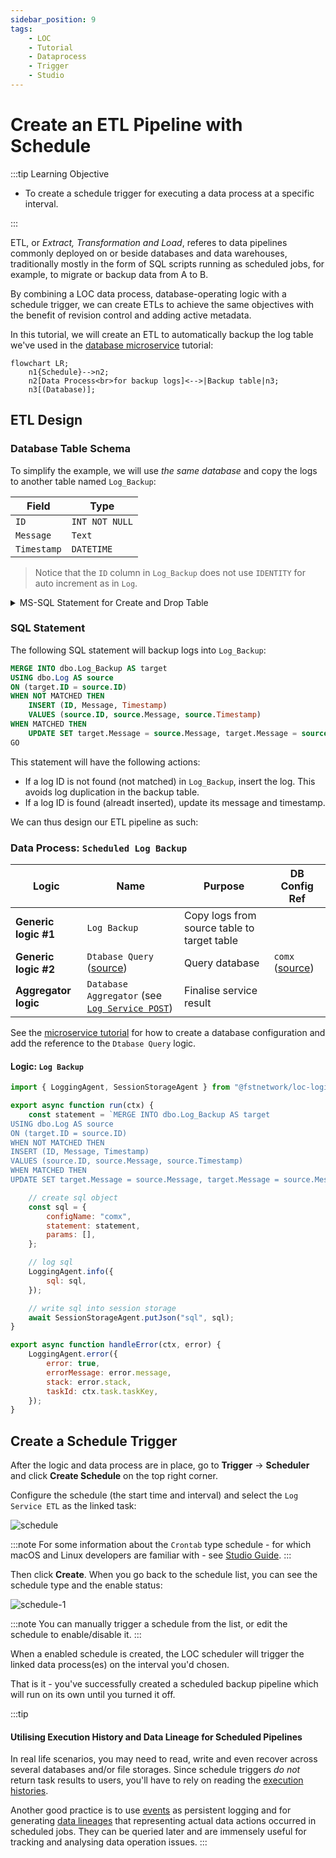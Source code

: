 ```yaml
---
sidebar_position: 9
tags:
    - LOC
    - Tutorial
    - Dataprocess
    - Trigger
    - Studio
---
```


# Create an ETL Pipeline with Schedule

:::tip Learning Objective

-   To create a schedule trigger for executing a data process at a specific interval.

:::

ETL, or _Extract, Transformation and Load_, referes to data pipelines commonly deployed on or beside databases and data warehouses, traditionally mostly in the form of SQL scripts running as scheduled jobs, for example, to migrate or backup data from A to B.

By combining a LOC data process, database-operating logic with a schedule trigger, we can create ETLs to achieve the same objectives with the benefit of revision control and adding active metadata.

In this tutorial, we will create an ETL to automatically backup the log table we've used in the [database microservice](/legacy/0.10/tutorials/db-microservice) tutorial:

```mermaid
flowchart LR;
    n1{Schedule}-->n2;
    n2[Data Process<br>for backup logs]<-->|Backup table|n3;
    n3[(Database)];
```

## ETL Design

### Database Table Schema

To simplify the example, we will use _the same database_ and copy the logs to another table named `Log_Backup`:

| Field       | Type           |
| ----------- | -------------- |
| `ID`        | `INT NOT NULL` |
| `Message`   | `Text`         |
| `Timestamp` | `DATETIME`     |

> Notice that the `ID` column in `Log_Backup` does not use `IDENTITY` for auto increment as in `Log`.

<details>
    <summary>MS-SQL Statement for Create and Drop Table</summary>

#### Create table

```sql
CREATE TABLE dbo.Log_Backup (
    ID INT NOT NULL,
    Message TEXT,
    Timestamp DATETIME
);
GO
```

#### Drop Table

```sql
DROP TABLE dbo.Log_Backup;
GO
```

</details>

### SQL Statement

The following SQL statement will backup logs into `Log_Backup`:

```sql
MERGE INTO dbo.Log_Backup AS target
USING dbo.Log AS source
ON (target.ID = source.ID)
WHEN NOT MATCHED THEN
    INSERT (ID, Message, Timestamp)
    VALUES (source.ID, source.Message, source.Timestamp)
WHEN MATCHED THEN
    UPDATE SET target.Message = source.Message, target.Message = source.Message;
GO
```

This statement will have the following actions:

-   If a log ID is not found (not matched) in `Log_Backup`, insert the log. This avoids log duplication in the backup table.
-   If a log ID is found (alreadt inserted), update its message and timestamp.

We can thus design our ETL pipeline as such:

### Data Process: `Scheduled Log Backup`

| Logic                | Name                                                                                                                        | Purpose                                     | DB Config Ref                                                                                   |
| -------------------- | --------------------------------------------------------------------------------------------------------------------------- | ------------------------------------------- | ----------------------------------------------------------------------------------------------- |
| **Generic logic #1** | `Log Backup`                                                                                                                | Copy logs from source table to target table |                                                                                                 |
| **Generic logic #2** | `Dtabase Query` ([source](/legacy/0.10/logic-library/database-query))                                                       | Query database                              | `comx` ([source](/legacy/0.10/tutorials/db-microservice#create-a-database-agent-configuration)) |
| **Aggregator logic** | `Database Aggregator` (see [`Log Service POST`](/legacy/0.10/tutorials/db-microservice#log-service-post-post-log-messages)) | Finalise service result                     |                                                                                                 |

See the [microservice tutorial](/legacy/0.10/tutorials/db-microservice#adding-database-configuration-reference) for how to create a database configuration and add the reference to the `Dtabase Query` logic.

#### Logic: `Log Backup`

```javascript showLineNumbers
import { LoggingAgent, SessionStorageAgent } from "@fstnetwork/loc-logic-sdk";

export async function run(ctx) {
    const statement = `MERGE INTO dbo.Log_Backup AS target
USING dbo.Log AS source
ON (target.ID = source.ID)
WHEN NOT MATCHED THEN
INSERT (ID, Message, Timestamp)
VALUES (source.ID, source.Message, source.Timestamp)
WHEN MATCHED THEN
UPDATE SET target.Message = source.Message, target.Message = source.Message;`;

    // create sql object
    const sql = {
        configName: "comx",
        statement: statement,
        params: [],
    };

    // log sql
    LoggingAgent.info({
        sql: sql,
    });

    // write sql into session storage
    await SessionStorageAgent.putJson("sql", sql);
}

export async function handleError(ctx, error) {
    LoggingAgent.error({
        error: true,
        errorMessage: error.message,
        stack: error.stack,
        taskId: ctx.task.taskKey,
    });
}
```

## Create a Schedule Trigger

After the logic and data process are in place, go to **Trigger** -> **Scheduler** and click **Create Schedule** on the top right corner.

Configure the schedule (the start time and interval) and select the `Log Service ETL` as the linked task:

<div className="center-padded-sm">
    <img src={require("./img/schedule.png").default} alt="schedule" />
</div>

:::note
For some information about the `Crontab` type schedule - for which macOS and Linux developers are familiar with - see [Studio Guide](/legacy/0.10/studio-guide/triggers#create-a-schedule).
:::

Then click **Create**. When you go back to the schedule list, you can see the schedule type and the enable status:

<div className="center-padded-sm">
    <img src={require("./img/schedule-1.png").default} alt="schedule-1" />
</div>

:::note
You can manually trigger a schedule from the list, or edit the schedule to enable/disable it.
:::

When a enabled schedule is created, the LOC scheduler will trigger the linked data process(es) on the interval you'd chosen.

That is it - you've successfully created a scheduled backup pipeline which will run on its own until you turned it off.

:::tip

#### Utilising Execution History and Data Lineage for Scheduled Pipelines

In real life scenarios, you may need to read, write and even recover across several databases and/or file storages. Since schedule triggers _do not_ return task results to users, you'll have to rely on reading the [execution histories](/legacy/0.10/tutorials/create-api-route#view-execution-history).

Another good practice is to use [events](/legacy/0.10/tutorials/emit-and-inspect-event) as persistent logging and for generating [data lineages](/legacy/0.10/studio-guide/data-discovery#event) that representing actual data actions occurred in scheduled jobs. They can be queried later and are immensely useful for tracking and analysing data operation issues.
:::
